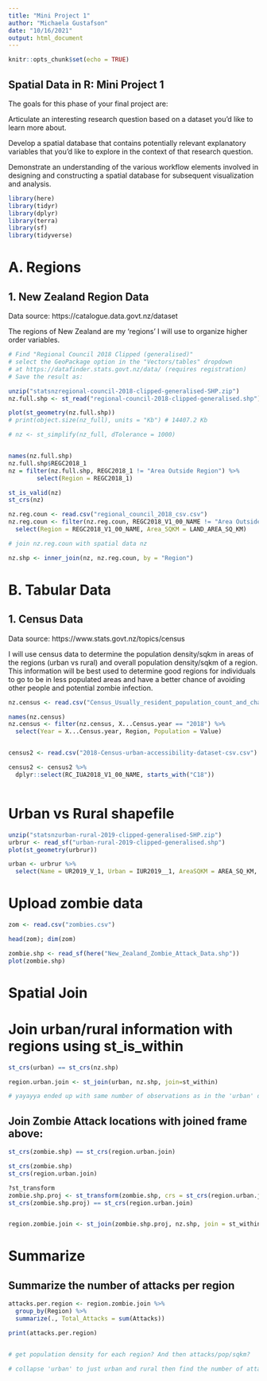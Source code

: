 ```yaml
---
title: "Mini Project 1"
author: "Michaela Gustafson"
date: "10/16/2021"
output: html_document
---
```


```r
knitr::opts_chunk$set(echo = TRUE)
```

## Spatial Data in R: Mini Project 1

The goals for this phase of your final project are:

Articulate an interesting research question based on a dataset you’d like to learn more about.

Develop a spatial database that contains potentially relevant explanatory variables that you’d like to explore in the context of that research question.

Demonstrate an understanding of the various workflow elements involved in designing and constructing a spatial database for subsequent visualization and analysis.

```r
library(here)
library(tidyr)
library(dplyr)
library(terra)
library(sf)
library(tidyverse)

```

# A. Regions

## 1. New Zealand Region Data
 Data source: https://catalogue.data.govt.nz/dataset

The regions of New Zealand are my 'regions' I will use to organize higher order variables.

```r
# Find "Regional Council 2018 Clipped (generalised)"
# select the GeoPackage option in the "Vectors/tables" dropdown
# at https://datafinder.stats.govt.nz/data/ (requires registration)
# Save the result as:

unzip("statsnzregional-council-2018-clipped-generalised-SHP.zip")
nz.full.shp <- st_read("regional-council-2018-clipped-generalised.shp")

plot(st_geometry(nz.full.shp))
# print(object.size(nz_full), units = "Kb") # 14407.2 Kb

# nz <- st_simplify(nz_full, dTolerance = 1000)


names(nz.full.shp)
nz.full.shp$REGC2018_1
nz = filter(nz.full.shp, REGC2018_1 != "Area Outside Region") %>%
        select(Region = REGC2018_1)

st_is_valid(nz)
st_crs(nz)

nz.reg.coun <- read.csv("regional_council_2018_csv.csv")
nz.reg.coun <- filter(nz.reg.coun, REGC2018_V1_00_NAME != "Area Outside Region") %>%
  select(Region = REGC2018_V1_00_NAME, Area_SQKM = LAND_AREA_SQ_KM)

# join nz.reg.coun with spatial data nz

nz.shp <- inner_join(nz, nz.reg.coun, by = "Region")


```
# B. Tabular Data
## 1. Census Data

Data source: https://www.stats.govt.nz/topics/census

I will use census data to determine the population density/sqkm in areas of the regions (urban vs rural) and overall population density/sqkm of a region. This information will be best used to determine good regions for individuals to go to be in less populated areas and have a better chance of avoiding other people and potential zombie infection.

```r
nz.census <- read.csv("Census_Usually_resident_population_count_and_change_by_region_2006_2013_and_2018.csv")

names(nz.census)
nz.census <- filter(nz.census, X...Census.year == "2018") %>%
  select(Year = X...Census.year, Region, Population = Value)


census2 <- read.csv("2018-Census-urban-accessibility-dataset-csv.csv")

census2 <- census2 %>% 
  dplyr::select(RC_IUA2018_V1_00_NAME, starts_with("C18"))



```

# Urban vs Rural shapefile

```r
unzip("statsnzurban-rural-2019-clipped-generalised-SHP.zip")
urbrur <- read_sf("urban-rural-2019-clipped-generalised.shp")
plot(st_geometry(urbrur))

urban <- urbrur %>%
  select(Name = UR2019_V_1, Urban = IUR2019__1, AreaSQKM = AREA_SQ_KM, geometry)


```


# Upload zombie data

```r

zom <- read.csv("zombies.csv")

head(zom); dim(zom)

zombie.shp <- read_sf(here("New_Zealand_Zombie_Attack_Data.shp"))
plot(zombie.shp)

```


# Spatial Join

# Join urban/rural information with regions using st_is_within

```r

st_crs(urban) == st_crs(nz.shp)

region.urban.join <- st_join(urban, nz.shp, join=st_within)

# yayayya ended up with same number of observations as in the 'urban' dataset

```

## Join Zombie Attack locations with joined frame above:

```r
st_crs(zombie.shp) == st_crs(region.urban.join)

st_crs(zombie.shp)
st_crs(region.urban.join)

?st_transform
zombie.shp.proj <- st_transform(zombie.shp, crs = st_crs(region.urban.join))
st_crs(zombie.shp.proj) == st_crs(region.urban.join)


region.zombie.join <- st_join(zombie.shp.proj, nz.shp, join = st_within)
```


# Summarize

## Summarize the number of attacks per region

```r
attacks.per.region <- region.zombie.join %>% 
  group_by(Region) %>% 
  summarize(., Total_Attacks = sum(Attacks))

print(attacks.per.region)


# get population density for each region? And then attacks/pop/sqkm?
```

```r
# collapse 'urban' to just urban and rural then find the number of attacks that occur in urban vs rural areas
```

























